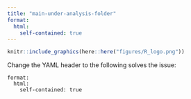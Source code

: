 ```yaml
---
title: "main-under-analysis-folder"
format: 
  html:
    self-contained: true
---
```


```r
knitr::include_graphics(here::here("figures/R_logo.png"))
```


Change the YAML header to the following solves the issue:

```
format: 
  html:
    self-contained: true
```

